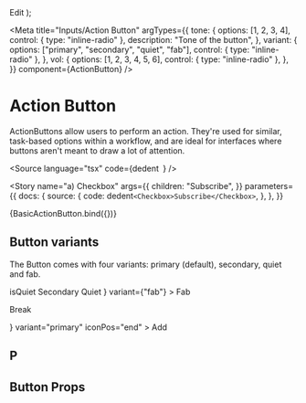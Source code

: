 
  <StoryCenteredInline>
    <ActionButton {...args}>Edit</ActionButton>
  </StoryCenteredInline>
);

<Meta
  title="Inputs/Action Button"
  argTypes={{
    tone: {
      options: [1, 2, 3, 4],
      control: { type: "inline-radio" },
      description: "Tone of the button",
    },
    variant: {
      options: ["primary", "secondary", "quiet", "fab"],
      control: { type: "inline-radio" },
    },
    vol: {
      options: [1, 2, 3, 4, 5, 6],
      control: { type: "inline-radio" },
    },
  }}
  component={ActionButton}
/>

# Action Button

ActionButtons allow users to perform an action. They're used for similar, task-based options within a workflow, and are ideal for interfaces where buttons aren't meant to draw a lot of attention.

<Source
  language="tsx"
  code={dedent`
  `}
/>

<Story
  name="a) Checkbox"
  args={{
    children: "Subscribe",
  }}
  parameters={{
    docs: {
      source: {
        code: dedent`<Checkbox>Subscribe</Checkbox>`,
      },
    },
  }}
>
  {BasicActionButton.bind({})}
</Story>

## Button variants

The Button comes with four variants: primary (default), secondary, quiet and fab.

<Preview>
  <Story name="b) Button">
    <StoryCenteredInline>
      <ActionButton isQuiet>isQuiet</ActionButton>
      <ActionButton>Secondary</ActionButton>
      <ActionButton>Quiet</ActionButton>
      <ActionButton
        icon={
          <Icon>
            <path d="M14 7h-5v-5h-2v5h-5v2h5v5h2v-5h5v-2z"></path>
          </Icon>
        }
        variant={"fab"}
      >
        Fab
      </ActionButton>
    </StoryCenteredInline>
  </Story>
</Preview>

Break

<Story name="c) Icon + Text">
  <StoryCenteredInline>
    <ActionButton
      iconPos="start"
      icon={
        <Icon>
          <path d="M14 7h-5v-5h-2v5h-5v2h5v5h2v-5h5v-2z"></path>
        </Icon>
      }
      variant="primary"
      iconPos="end"
    >
      Add
    </ActionButton>
  </StoryCenteredInline>
</Story>

## P

## Button Props

<ArgsTable of={ActionButton} />
